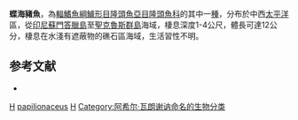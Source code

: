 {{Speciesbox 
| taxon = Halichoeres papilionaceus
| status = LC
| status_system = IUCN3.1
| authority = [[Achille_Valenciennes|Valenciennes]], 1839
| synonyms = *''Julis papilionaceus''<br /><small>Valenciennes, 1839</small>
*''Julis schwarzii''<br /><small>Bleeker, 1847</small>
*''Halichoeres schwartzii''<br /><small>Bleeker, 1847</small>
}}

'''蝶海豬魚'''，為[[輻鰭魚綱|輻鰭魚綱]][[鱸形目|鱸形目]][[隆頭魚亞目|隆頭魚亞目]][[隆頭魚科|隆頭魚科]]的其中一[[種|種]]，分布於中西[[太平洋|太平洋]]區，從[[印尼|印尼]][[蘇門答臘島|蘇門答臘島]]至[[聖克魯斯群島|聖克魯斯群島]]海域，棲息深度1-4公尺，體長可達12公分，棲息在水淺有遮蔽物的礁石區海域，生活習性不明。

==参考文献==
*{{FishBase_species|genus=Halichoeres|species=papilionaceus|year=2013|month=7}}

{{taxonbar}}

[[Category:IUCN红色名录无危物种|H]]
[[Category:海豬魚屬|papilionaceus]]
[[Category:1839年描述的魚類|H]]
[[Category:阿希尔·瓦朗谢讷命名的生物分类|Category:阿希尔·瓦朗谢讷命名的生物分类]]